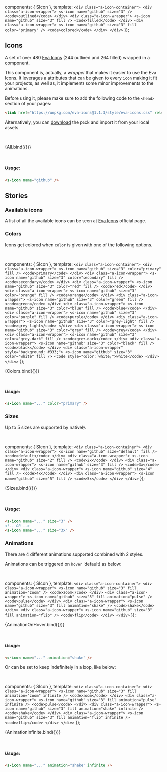 
<Meta title='Components/Icon' component={SIcon} />

<style>{`
    .a-icon-container {
      display: flex;
      width: 100%;
    }
   .a-icon-wrapper {
     display: inline-block;
     text-align: center;
     vertical-align: middle;
     margin: 0 4px;
     flex: auto;
   }
   .a-icon-wrapper > code {
     display: block;
     margin-top: 8px;
   }
`}</style>

  components: { SIcon },
  template: `
    <div class="a-icon-container">
      <div class="a-icon-wrapper">
        <s-icon name="github" size="3" />
        <code>outlined</code>
      </div>
      <div class="a-icon-wrapper">
        <s-icon name="github" size="3" fill />
        <code>filled</code>
      </div>
      <div class="a-icon-wrapper">
        <s-icon name="github" size="3" fill color="primary" />
        <code>colored</code>
      </div>
    </div>
  `
});

## Icons

A set of over 480 [Eva Icons](https://akveo.github.io/eva-icons) (244 outlined and 264 filled) wrapped in a component.

This component is, actually, a _wrapper_ that makes it easier to use the Eva Icons. It leverages a attributes that can be
given to every `icon` making it fit your projects, as well as, it implements some minor improvements to the animations.

Before using it, please make sure to add the following code to the `<head>` section of your pages:

```html
<link href="https://unpkg.com/eva-icons@1.1.3/style/eva-icons.css" rel="stylesheet" />
```

Alternatively, you can [download](https://github.com/akveo/eva-icons) the pack and import it from your local assets.

<br />

<Story name='All'>{All.bind({})}</Story>

<p>
  <br />
</p>

##### Usage:

```html
<s-icon name="github" />
```

<ArgsTable of={SIcon} />

## Stories

### Available icons

A list of all the available icons can be seen at [Eva Icons](https://akveo.github.io/eva-icons) official page.

### Colors

Icons get colored when `color` is given with one of the following options.

<br />

  components: { SIcon },
  template: `
    <div class="a-icon-container">
      <div class="a-icon-wrapper">
        <s-icon name="github" size="3" color="primary" fill />
        <code>primary</code>
      </div>
      <div class="a-icon-wrapper">
        <s-icon name="github" size="3" color="secondary" fill />
        <code>secondary</code>
      </div>
      <div class="a-icon-wrapper">
        <s-icon name="github" size="3" color="red" fill />
        <code>red</code>
      </div>
      <div class="a-icon-wrapper">
        <s-icon name="github" size="3" color="orange" fill />
        <code>orange</code>
      </div>
      <div class="a-icon-wrapper">
        <s-icon name="github" size="3" color="green" fill />
        <code>green</code>
      </div>
      <div class="a-icon-wrapper">
        <s-icon name="github" size="3" color="blue" fill />
        <code>blue</code>
      </div>
      <div class="a-icon-wrapper">
        <s-icon name="github" size="3" color="purple" fill />
        <code>purple</code>
      </div>
      <div class="a-icon-wrapper">
        <s-icon name="github" size="3" color="grey-light" fill />
        <code>grey-light</code>
      </div>
      <div class="a-icon-wrapper">
        <s-icon name="github" size="3" color="grey" fill />
        <code>grey</code>
      </div>
      <div class="a-icon-wrapper">
        <s-icon name="github" size="3" color="grey-dark" fill />
        <code>grey-dark</code>
      </div>
      <div class="a-icon-wrapper">
        <s-icon name="github" size="3" color="black" fill />
        <code>black</code>
      </div>
      <div class="a-icon-wrapper" style="background: #333;">
        <s-icon name="github" size="3" color="white" fill />
        <code style="color: white;">white</code>
      </div>
    </div>
  `
});

<Story name='Colors'>{Colors.bind({})}</Story>

<p>
  <br />
</p>

##### Usage:

```html
<s-icon name="..." color="primary" />
```

### Sizes

Up to 5 sizes are supported by natively.

<br />

  components: { SIcon },
  template: `
    <div class="a-icon-container">
      <div class="a-icon-wrapper">
        <s-icon name="github" size="default" fill />
        <code>default</code>
      </div>
      <div class="a-icon-wrapper">
        <s-icon name="github" size="2" fill />
        <code>2x</code>
      </div>
      <div class="a-icon-wrapper">
        <s-icon name="github" size="3" fill />
        <code>3x</code>
      </div>
      <div class="a-icon-wrapper">
        <s-icon name="github" size="4" fill />
        <code>4x</code>
      </div>
      <div class="a-icon-wrapper">
        <s-icon name="github" size="5" fill />
        <code>5x</code>
      </div>
    </div>
  `
});

<Story name='Sizes'>{Sizes.bind({})}</Story>

<p>
  <br />
</p>

##### Usage:

```html
<s-icon name="..." size="3" />
<!-- OR -->
<s-icon name="..." size="3x" />
```

### Animations

There are 4 different animations supported combined with 2 styles.

Animations can be triggered on `hover` (default) as below:

<br />

  components: { SIcon },
  template: `
    <div class="a-icon-container">
      <div class="a-icon-wrapper">
        <s-icon name="github" size="3" fill animation="zoom" />
        <code>zoom</code>
      </div>
      <div class="a-icon-wrapper">
        <s-icon name="github" size="3" fill animation="pulse" />
        <code>pulse</code>
      </div>
      <div class="a-icon-wrapper">
        <s-icon name="github" size="3" fill animation="shake" />
        <code>shake</code>
      </div>
      <div class="a-icon-wrapper">
        <s-icon name="github" size="3" fill animation="flip" />
        <code>flip</code>
      </div>
    </div>
  `
});

<Story name='Animation on hover'>{AnimationOnHover.bind({})}</Story>

<p>
  <br />
</p>

##### Usage:

```html
<s-icon name="..." animation="shake" />
```

Or can be set to keep indefinitely in a loop, like below:

<br />

  components: { SIcon },
  template: `
    <div class="a-icon-container">
      <div class="a-icon-wrapper">
        <s-icon name="github" size="3" fill animation="zoom" infinite />
        <code>zoom</code>
      </div>
      <div class="a-icon-wrapper">
        <s-icon name="github" size="3" fill animation="pulse" infinite />
        <code>pulse</code>
      </div>
      <div class="a-icon-wrapper">
        <s-icon name="github" size="3" fill animation="shake" infinite />
        <code>shake</code>
      </div>
      <div class="a-icon-wrapper">
        <s-icon name="github" size="3" fill animation="flip" infinite />
        <code>flip</code>
      </div>
    </div>
  `
});

<Story name='Animation infinite'>{AnimationInfinite.bind({})}</Story>

<p>
  <br />
</p>

##### Usage:

```html
<s-icon name="..." animation="shake" infinite />
```

<!--
  components: { SIcon },
  template: `
    <div>
      <div class="a-icon-wrapper">
        <s-icon size="mini">10</s-icon>
        <code>mini</code>
      </div>
      <div class="a-icon-wrapper">
        <s-icon size="default">10</s-icon>
        <code>default</code>
      </div>
      <div class="a-icon-wrapper">
        <s-icon size="large">10</s-icon>
        <code>large</code>
      </div>
    </div>
  `
});

<br />

<Story name='Sizes'>{Sizes.bind({})}</Story>

<br />

##### Usage:

```html
<s-icon ... size="mini"> ... </s-icon>
```

### Disabled

  components: { SIcon },
  template: `<s-icon color="primary" disabled>10</s-icon>`
});

<br />

<Story name='Disabled'>{Disabled.bind({})}</Story>

<br />

##### Usage:

```html
<s-icon ... disabled> ... </s-icon>
```
-->
